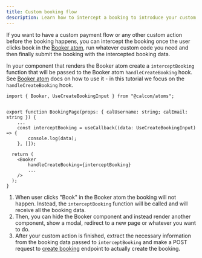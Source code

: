 ```yaml
---
title: Custom booking flow
description: Learn how to intercept a booking to introduce your custom flow and then submit the booking.
---
```


If you want to have a custom payment flow or any other custom action before the booking happens, you can intercept the booking
once the user clicks book in the [Booker atom](https://cal.com/docs/platform/atoms/booker), run whatever custom code you need and then finally
submit the booking with the intercepted booking data.

In your component that renders the Booker atom create a `interceptBooking` function that will be passed to the Booker atom `handleCreateBooking` hook. See [Booker atom](https://cal.com/docs/platform/atoms/booker) docs on how to use it - in this tutorial
we focus on the `handleCreateBooking` hook.

```
import { Booker, UseCreateBookingInput } from "@calcom/atoms";


export function BookingPage(props: { calUsername: string; calEmail: string }) {
    ...
    const interceptBooking = useCallback((data: UseCreateBookingInput) => {
        console.log(data);
    }, []);
  
  return (
    <Booker
        handleCreateBooking={interceptBooking}
        ...
    />
  );
}
```

1. When user clicks "Book" in the Booker atom the booking will not happen. Instead, the `interceptBooking` function will be called and will receive all the booking data.
2. Then, you can hide the Booker component and instead render another component, show a modal, redirect to a new page or whatever you want to do.
3. After your custom action is finished, extract the necessary information from the booking data passed to `interceptBooking` and make a POST request to
[create booking](https://cal.com/docs/api-reference/v2/bookings/create-a-booking) endpoint to actually create the booking.
